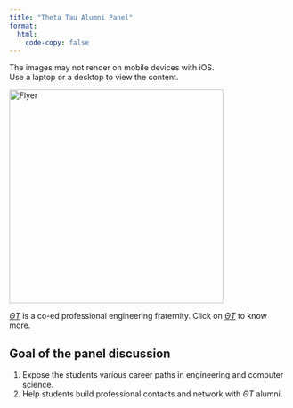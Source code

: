 ```yaml
---
title: "Theta Tau Alumni Panel"
format: 
  html:
    code-copy: false
---
```

<html>
<head>
    <style>
        body {
            -webkit-user-select: none; /* Safari */
            -moz-user-select: none; /* Firefox */
            -ms-user-select: none; /* IE10+/Edge */
            user-select: none; /* Standard */
        }
    </style>
</head>
<body>


:::{.callout-warning}
The images may not render on mobile devices with iOS.<br>
Use a laptop or a desktop to view the content.
:::

::: {layout="[[1,1], [1]]"}
![Flyer](./images/AlumniPanel_Flyer.png){width=4in}
<!-- ![Elephant](elephant.png){width=70%, ig-alt="A drawing of an elephant."} -->
:::

:::{.callout-note}
[$\Theta T$](https://www.thetataugw.org) is a co-ed professional engineering fraternity.
Click on [$\Theta T$](https://www.thetataugw.org) to know more.
:::

## Goal of the panel discussion

1. Expose the students various career paths in engineering and computer science.
2. Help students build professional contacts and network with $\Theta T$ alumni.  
